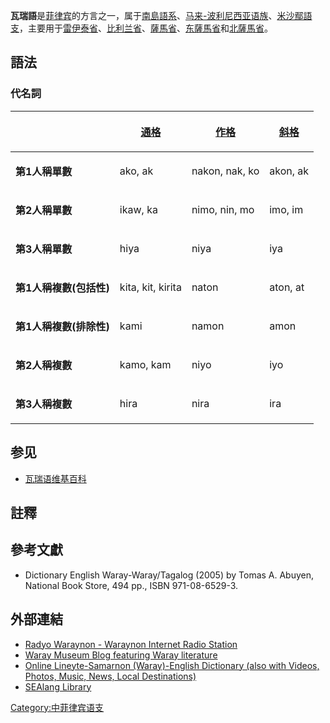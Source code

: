 {{NoteTA|G1=PHL}}
{{Infobox language
|name=瓦瑞語
|nativename=Winaray
|familycolor=南島語系
|fam1=[[南島語系|南島語系]]
|states={{Flag|Philippines}}
|region=東[[米沙鄢群島|米沙鄢群島]]，及[[馬斯巴特島|馬斯巴德]]部分地區
|speakers=340萬人（第一語言：3.1百萬人，第二語言：約250,000-300,000人）；為菲律賓排名第五的語言<ref>Philippine Census, 2000. Table 11. Household Population by Ethnicity, Sex and Region: 2000</ref>
|fam2=[[马来-波利尼西亚语族|马来-波利尼西亚语族]]
|fam3=[[菲律賓語言|菲律賓語言]]
|fam4=[[中菲律賓語支|中菲律賓語支]]
|fam5=[[米沙鄢語支|米沙鄢語支]]
|fam6=[[中米沙鄢語|中米沙鄢語]]
|script=[[拉丁字母|拉丁字母]]（[[菲律賓語字母|菲律賓語字母]]）；<br />''Historically written in {{le|Baybayin}}''
|nation=菲律賓[[方言|方言]]
|agency=[[菲律賓語委員會|菲律賓語委員會]]<br />''Historically regulated by the Sanghiran san Binisaya ha Samar ug Leyte''
|iso2=war|iso3=war
}}

'''瓦瑞語'''是[[菲律宾|菲律宾]]的方言之一，属于[[南島語系|南島語系]]、[[马来-波利尼西亚语族|马来-波利尼西亚语族]]、[[米沙鄢語支|米沙鄢語支]]，主要用于[[雷伊泰省|雷伊泰省]]、[[比利兰省|比利兰省]]、[[薩馬省|薩馬省]]、[[东薩馬省|东薩馬省]]和[[北薩馬省|北薩馬省]]。

== 語法 ==
=== 代名詞 ===

{| class="wikitable"

! 
![[通格|通格]]
![[作格|作格]]
![[間接格|斜格]]
|-
|'''第1人稱單數'''
|ako, ak
|nakon, nak, ko
|akon, ak
|-
|'''第2人稱單數'''
|ikaw, ka
|nimo, nin, mo
|imo, im
|-
|'''第3人稱單數'''
|hiya
|niya
|iya
|-
|'''第1人稱複數(包括性)'''
|kita, kit, kirita
|naton
|aton, at
|-
|'''第1人稱複數(排除性)'''
|kami
|namon
|amon
|-
|'''第2人稱複數'''
|kamo, kam
|niyo
|iyo
|-
|'''第3人稱複數'''
|hira
|nira
|ira
|}
==参见==
*[[瓦瑞语维基百科|瓦瑞语维基百科]]

== 註釋 ==
{{reflist}}

== 參考文獻 ==
{{refbegin}}
* Dictionary English Waray-Waray/Tagalog (2005) by Tomas A. Abuyen, National Book Store, 494 pp., ISBN 971-08-6529-3.
{{refend}}

== 外部連結 ==
{{InterWiki|code=war}}
{{refbegin}}
*[https://web.archive.org/web/20080102132130/http://www.radyo.waraynon.com/ Radyo Waraynon - Waraynon Internet Radio Station]
*[http://waraymuseum.blogspot.com/ Waray Museum Blog featuring Waray literature] {{Wayback|url=http://waraymuseum.blogspot.com/ |date=20120227190119 }}
*[https://web.archive.org/web/20070825134029/http://www.leytesamar.org/ Online Lineyte-Samarnon (Waray)-English Dictionary (also with Videos, Photos, Music, News, Local Destinations)]
*[http://sealang.net/library/ SEAlang Library] {{Wayback|url=http://sealang.net/library/ |date=20200617014903 }}
{{refend}}

{{Languages of the Philippines}}
{{南島語系}}
{{Authority control}}

[[Category:中菲律宾语支|Category:中菲律宾语支]]